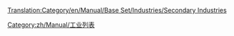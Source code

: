 [[Translation:Category/en/Manual/Base Set/Industries/Secondary Industries]]


[[Category:zh/Manual/工业列表]]